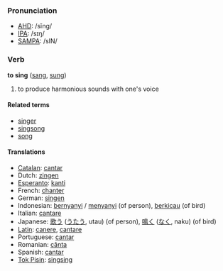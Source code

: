 === Pronunciation ===
*[[w:AHD|AHD]]: /sĭng/
*[[w:IPA|IPA]]: /sɪŋ/
*[[w:SAMPA|SAMPA]]: /sIN/

=== Verb ===
'''to sing''' ([[sang]], [[sung]])

# to produce harmonious sounds with one's voice

==== Related terms ====
*[[singer]]
*[[singsong]]
*[[song]]

==== Translations ====
*[[Catalan]]: [[cantar]]
*Dutch: [[zingen]]
*[[Esperanto]]: [[kanti]]
*French: [[chanter]]
*German: [[singen]]
*Indonesian: [[nyanyi|bernyanyi]] / [[nyanyi|menyanyi]] (of person), [[kicau|berkicau]] (of bird)
*Italian: [[cantare]]
*Japanese: [[歌う]] ([[うたう]], utau) (of person), [[鳴く]] ([[なく]], naku) (of bird)
*[[Latin]]: [[canere]], [[cantare]]
*Portuguese: [[cantar]]
*Romanian: [[cânta]]
*Spanish: [[cantar]]
*[[Tok Pisin]]: [[singsing]]